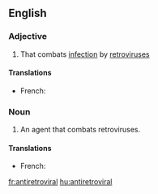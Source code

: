 ==English==

===Adjective===
{{en-adj}}

# That combats [[infection]] by [[retrovirus]]es

====Translations====
{{trans-top|fighting retrovirus}}
* French: {{t|fr|rétroviral|m}}
{{trans-mid}}
{{trans-bottom}}

===Noun===
{{en-noun}}

# {{medicine|pharmacology}} An agent that combats retroviruses.

====Translations====
{{trans-top|agent fighting retroviruses}}
* French: {{t+|fr|rétroviral|m}}
{{trans-mid}}
{{trans-bottom}}

[[fr:antiretroviral]]
[[hu:antiretroviral]]